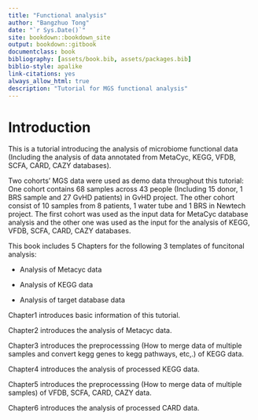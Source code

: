 ```yaml
--- 
title: "Functional analysis"
author: "Bangzhuo Tong"
date: "`r Sys.Date()`"
site: bookdown::bookdown_site
output: bookdown::gitbook
documentclass: book
bibliography: [assets/book.bib, assets/packages.bib]
biblio-style: apalike
link-citations: yes
always_allow_html: true
description: "Tutorial for MGS functional analysis"
---
```


# Introduction
This is a tutorial introducing the analysis of microbiome functional data (Including the analysis of data annotated from MetaCyc, KEGG, VFDB, SCFA, CARD, CAZY databases).

Two cohorts' MGS data were used as demo data throughout this tutorial: One cohort contains 68 samples across 43 people (Including 15 donor, 1 BRS sample and 27 GvHD patients) in GvHD project. The other cohort consist of 10 samples from 8 patients, 1 water tube and 1 BRS in Newtech project. The first cohort was used as the input data for MetaCyc database analysis and the other one was used as the input for the analysis of KEGG, VFDB, SCFA, CARD, CAZY databases.

This book includes 5 Chapters for the following 3 templates of funcitonal analysis:

* Analysis of Metacyc data

* Analysis of KEGG data

* Analysis of target database data

Chapter1 introduces basic information of this tutorial.

Chapter2 introduces the analysis of Metacyc data.

Chapter3 introduces the preprocesssing (How to merge data of multiple samples and convert kegg genes to kegg pathways, etc,.) of KEGG data.

Chapter4 introduces the analysis of processed KEGG data.

Chapter5 introduces the preprocesssing (How to merge data of multiple samples) of VFDB, SCFA, CARD, CAZY data.

Chapter6 introduces the analysis of processed CARD data.



